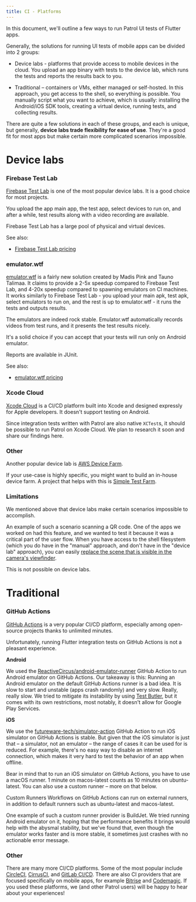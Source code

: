 ```yaml
---
title: CI - Platforms
---
```


In this document, we'll outline a few ways to run Patrol UI tests of Flutter
apps.

Generally, the solutions for running UI tests of mobile apps can be divided into
2 groups:

- Device labs - platforms that provide access to mobile devices in the cloud. You
  upload an app binary with tests to the device lab, which runs the tests and
  reports the results back to you.

- Traditional – containers or VMs, either managed or self-hosted. In this
  approach, you get access to the shell, so everything is possible. You manually
  script what you want to achieve, which is usually: installing the Android/iOS
  SDK tools, creating a virtual device, running tests, and collecting results.

There are quite a few solutions in each of these groups, and each is unique, but
generally, **device labs trade flexibility for ease of use**. They're a good fit
for most apps but make certain more complicated scenarios impossible.

# Device labs

### Firebase Test Lab

[Firebase Test Lab] is one of the most popular device labs. It is a good choice
for most projects.

You upload the app main app, the test app, select devices to run on, and after a
while, test results along with a video recording are available.

Firebase Test Lab has a large pool of physical and virtual devices.

See also:

- [Firebase Test Lab pricing]

### emulator.wtf

[emulator.wtf] is a fairly new solution created by Madis Pink and Tauno Talimaa. It
claims to provide a 2-5x speedup compared to Firebase Test Lab, and 4-20x
speedup compared to spawning emulators on CI machines. It works similarly to
Firebase Test Lab - you upload your main apk, test apk, select emulators to run
on, and the rest is up to emulator.wtf - it runs the tests and outputs results.

The emulators are indeed rock stable. Emulator.wtf automatically records videos
from test runs, and it presents the test results nicely.

It's a solid choice if you can accept that your tests will run only on Android
emulator.

Reports are available in JUnit.

See also:

- [emulator.wtf pricing]

### Xcode Cloud

[Xcode Cloud] is a CI/CD platform built into Xcode and designed expressly for
Apple developers. It doesn't support testing on Android.

Since integration tests written with Patrol are also native `XCTest`s, it should
be possible to run Patrol on Xcode Cloud. We plan to research it soon and share
our findings here.

### Other

Another popular device lab is [AWS Device Farm].

If your use-case is highly specific, you might want to build an in-house device
farm. A project that helps with this is [Simple Test Farm].

### Limitations

We mentioned above that device labs make certain scenarios impossible to
accomplish.

An example of such a scenario scanning a QR code. One of the apps we worked on had
this feature, and we wanted to test it because it was a critical part of the user
flow. When you have access to the shell filesystem (which you do have in the
"manual" approach, and don't have in the "device lab" approach), you can easily
[replace the scene that is visible in the camera's viewfinder][so_viewfinder].

This is not possible on device labs.

# Traditional

### GitHub Actions

[GitHub Actions] is a very popular CI/CD platform, especially among open-source
projects thanks to unlimited minutes.

Unfortunately, running Flutter integration tests on GitHub Actions is not a
pleasant experience.

**Android**

We used the [ReactiveCircus/android-emulator-runner] GitHub Action to run
Android emulator on GitHub Actions. Our takeaway is this: Running an Android
emulator on the default GitHub Actions runner is a bad idea. It is slow to start and
unstable (apps crash randomly) and very slow. Really, really slow. We tried to
mitigate its instability by using [Test Butler], but it comes with its own
restrictions, most notably, it doesn't allow for Google Play Services.

**iOS**

We use the [futureware-tech/simulator-action] GitHub Action to run iOS simulator
on GitHub Actions is stable. But given that the iOS simulator is just that – a
simulator, not an emulator – the range of cases it can be used for is reduced.
For example, there's no easy way to disable an internet connection, which makes it
very hard to test the behavior of an app when offline.

Bear in mind that to run an iOS simulator on GitHub Actions, you have to use a
macOS runner. 1 minute on macos-latest counts as 10 minutes on ubuntu-latest.
You can also use a custom runner – more on that below.

Custom Runners Workflows on GitHub Actions can run on external runners, in
addition to default runners such as ubuntu-latest and macos-latest.

One example of such a custom runner provider is BuildJet. We tried running
Android emulator on it, hoping that the performance benefits it brings would
help with the abysmal stability, but we've found that, even though the emulator
works faster and is more stable, it sometimes just crashes with no actionable
error message.

### Other

There are many more CI/CD platforms. Some of the most popular include
[CircleCI], [CirrusCI], and [GitLab CI/CD]. There are also CI providers that are
focused specifically on mobile apps, for example [Bitrise] and [Codemagic]. If
you used these platforms, we (and other Patrol users) will be happy to hear
about your experiences!

[github actions]: https://github.com/features/actions
[aws device farm]: https://aws.amazon.com/device-farm
[emulator.wtf]: https://emulator.wtf
[emulator.wtf pricing]: https://emulator.wtf/pricing
[firebase test lab]: https://firebase.google.com/docs/test-lab
[firebase test lab pricing]: https://firebase.google.com/docs/test-lab/usage-quotas-pricing
[xcode cloud]: https://developer.apple.com/xcode-cloud
[test butler]: https://github.com/linkedin/test-butler
[reactivecircus/android-emulator-runner]: https://github.com/ReactiveCircus/android-emulator-runner
[futureware-tech/simulator-action]: https://github.com/futureware-tech/simulator-action
[simple test farm]: https://github.com/DeviceFarmer/stf
[so_viewfinder]: https://stackoverflow.com/questions/13818389/android-emulator-camera-custom-image
[circleci]: https://circleci.com
[cirrusci]: https://cirrus-ci.org
[gitlab ci/cd]: https://docs.gitlab.com/ee/ci
[bitrise]: https://bitrise.io
[codemagic]: https://codemagic.io/start
